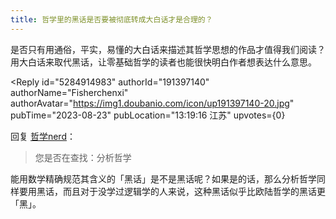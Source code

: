 ```yaml
---
title: 哲学里的黑话是否要被彻底转成大白话才是合理的？
---
```



<Forum groupName="人文社科黑话恐惧症" groupUrl="https://www.douban.com/group/738704/" archivedAt="2025-05-16T14:25:18.767Z">
  <Post
    id="293550987"
    title="哲学里的黑话是否要被彻底转成大白话才是合理的？"
    url="https://www.douban.com/group/topic/293550987/?_spm_id=MTg2MDI4OTUw"
    pubTime="2024-02-05"
    highlightUserId="191397140"
  >
是否只有用通俗，平实，易懂的大白话来描述其哲学思想的作品才值得我们阅读？用大白话来取代黑话，让零基础哲学的读者也能很快明白作者想表达什么意思。

<Reply
  id="5284914983"
  authorId="191397140"
  authorName="Fisherchenxi"
  authorAvatar="https://img1.doubanio.com/icon/up191397140-20.jpg"
  pubTime="2023-08-23"
  pubLocation="13:19:16 江苏"
  upvotes={0}
>
回复 [哲学nerd](https://www.douban.com/people/156202803/)：
> 您是否在查找：分析哲学

能用数学精确规范其含义的「黑话」是不是黑话呢？如果是的话，那么分析哲学同样要用黑话，而且对于没学过逻辑学的人来说，这种黑话似乎比欧陆哲学的黑话更「黑」。
</Reply>
  </Post>
</Forum>
